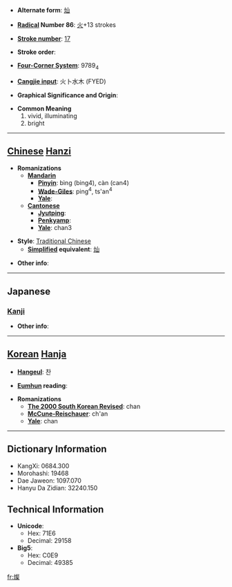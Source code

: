 * '''Alternate form''': [[灿]]

* '''[[Wiktionary:Chinese radical index| Radical]] Number 86''': [[Wiktionary:Chinese radical index 火|火]]+13 strokes

* '''[[Wiktionary:Chinese total strokes index|Stroke number]]''': [[Wiktionary:Chinese total strokes index 17|17]]

* '''Stroke order''': 

* '''[[Wiktionary:Chinese four corner index|Four-Corner System]]''': 9789<sub>4</sub>

* '''[[Wiktionary:Chinese Cangjie index|Cangjie input]]''': 火卜水木 (FYED)

* '''Graphical Significance and Origin''': 

* '''Common Meaning'''
*#vivid, illuminating
*# bright


----

== [[Chinese]] [[Hanzi]] ==

* '''Romanizations'''
** '''[[Mandarin]]'''
*** '''[[Pinyin]]''': bìng (bing4), càn (can4)
*** '''[[Wade-Giles]]''': ping<sup>4</sup>, ts'an<sup>4</sup>
*** '''[[Yale]]''': 
** '''[[Cantonese]]'''
*** '''[[Jyutping]]''':
*** '''[[Penkyamp]]''': 
*** '''[[Yale]]''': chan3

* '''Style''': [[Traditional Chinese]] 
** '''[[Simplified Chinese|Simplified]] equivalent''': [[灿]]

* '''Other info''': 

----

==Japanese==
===[[Kanji]]===
{{kanji|on readings=[[さん]] (san)
|kun readings=[[あきらか]] (akiraka)
}}

* '''Other info''':  

----

== [[Korean]] [[Hanja]] ==

* '''[[Hangeul]]''': 찬

* '''[[Eumhun]] reading''': 

* '''Romanizations'''
** '''[[The 2000 South Korean Revised Romanization|The 2000 South Korean Revised]]''': chan
** '''[[McCune-Reischauer]]''': ch'an
** '''[[Yale]]''': chan

----

== Dictionary Information ==

* KangXi: 0684.300
* Morohashi: 19468
* Dae Jaweon: 1097.070
* Hanyu Da Zidian: 32240.150

== Technical Information ==

* '''Unicode''':
** Hex: 71E6
** Decimal: 29158
* '''Big5''':
** Hex: C0E9
** Decimal: 49385

[[fr:燦]]